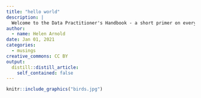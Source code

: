 ```yaml
---
title: "hello world"
description: |
  Welcome to the Data Practitioner's Handbook - a short primer on everything data.
author:
  - name: Helen Arnold
date: Jan 01, 2021
categories:
  - musings
creative_commons: CC BY
output:
  distill::distill_article:
    self_contained: false 
---
```


```r
knitr::include_graphics("birds.jpg")

```
